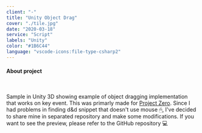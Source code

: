 ```yaml
---
client: "-"
title: "Unity Object Drag"
cover: "./tile.jpg"
date: "2020-03-18"
service: "Script"
labels: "Unity"
color: "#1B6C44"
language: "vscode-icons:file-type-csharp2"
---
```



<h4>About project</h4>

<br/>

<p class="text-justify">
  Sample in Unity 3D showing example of object dragging implementation that works on key event. This was primarly made for <a href="https://github.com/trolit/projectZero#readme" target="_blank">Project Zero</a>. Since I had problems in finding d&d snippet that doesn't use mouse 🖱, I've decided to share mine in separated repository and make some modifications. If you want to see the preview, please refer to the GitHub repository 💻
</p>

<Arrow/>

<GitHubButton url="https://github.com/trolit/unity-object-drag#readme"/>